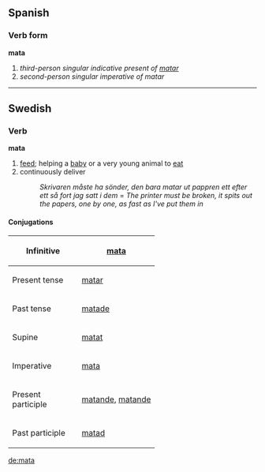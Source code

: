 ==Spanish==
===Verb form===
'''mata'''

# ''third-person singular indicative present of [[matar]]''
# ''second-person singular imperative of matar''

----

==Swedish==
===Verb===
'''mata'''
#[[feed]]; helping a [[baby]] or a very young animal to [[eat]]
#continuously deliver 
#:''Skrivaren måste ha sönder, den bara matar ut pappren ett efter ett så fort jag satt i dem'' = ''The printer must be broken, it spits out the papers, one by one, as fast as I've put them in''

====Conjugations====
{| border=1 cellspacing=0
|- align=center
! width=125 bgcolor="#FFFFF0" | Infinitive
| [[mata]]
|- align=center
! width=125 bgcolor="#FFFFF0" | Present tense
| [[matar]]
|- align=center
! width=125 bgcolor="#FFFFF0" | Past tense
| [[matade]]
|- align=center
! width=125 bgcolor="#FFFFF0" | Supine
| [[matat]]
|- align=center
! width=125 bgcolor="#FFFFF0" | Imperative
| [[mata]]
|- align=center
! width=125 bgcolor="#FFFFF0" | Present participle
| colspan=2 | [[matande]], [[matande]]
|- align=center
! width=125 bgcolor="#FFFFF0" | Past participle
| colspan=2 | [[matad]]
|}

[[de:mata]]